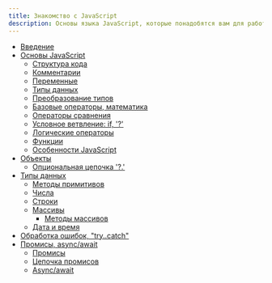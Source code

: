 ```yaml
---
title: Знакомство с JavaScript
description: Основы языка JavaScript, которые понадобятся вам для работы с "Пользовательским поведением"
---
```


- [Введение](https://learn.javascript.ru/getting-started)
- [Основы JavaScript](https://learn.javascript.ru/first-steps)
  - [Структура кода](https://learn.javascript.ru/structure)
  - [Комментарии](https://learn.javascript.ru/comments)
  - [Переменные](https://learn.javascript.ru/variables)
  - [Типы данных](https://learn.javascript.ru/types)
  - [Преобразование типов](https://learn.javascript.ru/type-conversions)
  - [Базовые операторы, математика](https://learn.javascript.ru/operators)
  - [Операторы сравнения](https://learn.javascript.ru/comparison)
  - [Условное ветвление: if, '?'](https://learn.javascript.ru/ifelse)
  - [Логические операторы](https://learn.javascript.ru/logical-operators)
  - [Функции](https://learn.javascript.ru/function-basics)
  - [Особенности JavaScript](https://learn.javascript.ru/javascript-specials)
- [Объекты](https://learn.javascript.ru/object)
  - [Опциональная цепочка '?.'](https://learn.javascript.ru/optional-chaining)
- [Типы данных](https://learn.javascript.ru/data-types)
  - [Методы примитивов](https://learn.javascript.ru/primitives-methods)
  - [Числа](https://learn.javascript.ru/number)
  - [Строки](https://learn.javascript.ru/string)
  - [Массивы](https://learn.javascript.ru/array)
    - [Методы массивов](https://learn.javascript.ru/array-methods)
  - [Дата и время](https://learn.javascript.ru/date)
- [Обработка ошибок, "try..catch"](https://learn.javascript.ru/try-catch)
- [Промисы, async/await](https://learn.javascript.ru/async)
  - [Промисы](https://learn.javascript.ru/promise-basics)
  - [Цепочка промисов](https://learn.javascript.ru/promise-chaining)
  - [Async/await](https://learn.javascript.ru/async-await)
